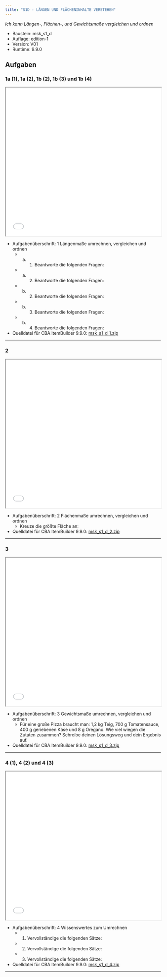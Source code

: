 ```yaml
---
title: "S1D - LÄNGEN UND FLÄCHENINHALTE VERSTEHEN"
---
```


*Ich kann Längen-, Flächen-, und Gewichtsmaße vergleichen und ordnen* 


::: {.callout-note collapse="true"  title="Bausteinversion"}


* Baustein: msk_s1_d 
* Auflage: edition-1 
* Version: V01 
* Runtime: 9.9.0 
:::

## Aufgaben


### 1a (1), 1a (2), 1b (2), 1b (3) und 1b (4)
```{=html}
<iframe width="100%" height="480"
src="../oer/edition-1/V01/9.9.0/msk_s1_d/msk_s1_d_1/viewer.html"></iframe>
```


::: {.callout-tip collapse="true"  title="Details"}


* Aufgabenüberschrift: 1 Längenmaße umrechnen, vergleichen und ordnen
	 - a) (1) Beantworte die folgenden Fragen:
	 - a) (2) Beantworte die folgenden Fragen:
	 - b) (2) Beantworte die folgenden Fragen:
	 - b) (3) Beantworte die folgenden Fragen:
	 - b) (4) Beantworte die folgenden Fragen:
* Quelldatei für CBA ItemBuilder 9.9.0: [msk_s1_d_1.zip](../oer/edition-1/V01/9.9.0/msk_s1_d/msk_s1_d_1/msk_s1_d_1.zip) 
:::
<hr noshade/>

### 2
```{=html}
<iframe width="100%" height="480"
src="../oer/edition-1/V01/9.9.0/msk_s1_d/msk_s1_d_2/viewer.html"></iframe>
```


::: {.callout-tip collapse="true"  title="Details"}


* Aufgabenüberschrift: 2 Flächenmaße umrechnen, vergleichen und ordnen
	 - Kreuze die größte Fläche an:
* Quelldatei für CBA ItemBuilder 9.9.0: [msk_s1_d_2.zip](../oer/edition-1/V01/9.9.0/msk_s1_d/msk_s1_d_2/msk_s1_d_2.zip) 
:::
<hr noshade/>

### 3
```{=html}
<iframe width="100%" height="480"
src="../oer/edition-1/V01/9.9.0/msk_s1_d/msk_s1_d_3/viewer.html"></iframe>
```


::: {.callout-tip collapse="true"  title="Details"}


* Aufgabenüberschrift: 3 Gewichtsmaße umrechnen, vergleichen und ordnen
	 - Für eine große Pizza braucht man: 1,2 kg Teig, 700 g Tomatensauce, 400 g geriebenen Käse und 8 g Oregano. Wie viel wiegen die Zutaten zusammen? Schreibe deinen Lösungsweg und dein Ergebnis auf.
* Quelldatei für CBA ItemBuilder 9.9.0: [msk_s1_d_3.zip](../oer/edition-1/V01/9.9.0/msk_s1_d/msk_s1_d_3/msk_s1_d_3.zip) 
:::
<hr noshade/>

### 4 (1), 4 (2) und 4 (3)
```{=html}
<iframe width="100%" height="480"
src="../oer/edition-1/V01/9.9.0/msk_s1_d/msk_s1_d_4/viewer.html"></iframe>
```


::: {.callout-tip collapse="true"  title="Details"}


* Aufgabenüberschrift: 4 Wissenswertes zum Umrechnen
	 - (1) Vervollständige die folgenden Sätze:
	 - (2) Vervollständige die folgenden Sätze:
	 - (3) Vervollständige die folgenden Sätze:
* Quelldatei für CBA ItemBuilder 9.9.0: [msk_s1_d_4.zip](../oer/edition-1/V01/9.9.0/msk_s1_d/msk_s1_d_4/msk_s1_d_4.zip) 
:::
<hr noshade/>

